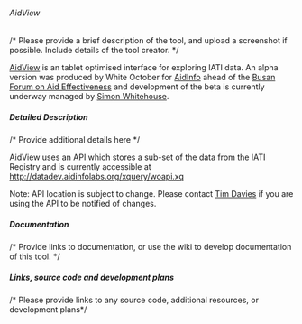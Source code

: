 ====== AidView ======
/* Please provide a brief description of the tool, and upload a screenshot if possible. Include details of the tool creator. */

[[http://www.aidview.net|AidView]] is an tablet optimised interface for exploring IATI data. An alpha version was produced by White October for [[community:aidinfo|AidInfo]] ahead of the [[http://www.aideffectiveness.org/busanhlf4/| Busan Forum on Aid Effectiveness]] and development of the beta is currently underway managed by [[community:user:siwhitehouse|Simon Whitehouse]].

===== Detailed Description =====
/* Provide additional details here */

AidView uses an API which stores a sub-set of the data from the IATI Registry and is currently accessible at http://datadev.aidinfolabs.org/xquery/woapi.xq
 
<note warning>
Note: API location is subject to change. Please contact [[community:user:timdavies|Tim Davies]] if you are using the API to be notified of changes.
</note>

===== Documentation =====
/* Provide links to documentation, or use the wiki to develop documentation of this tool. */


===== Links, source code and development plans =====
/* Please provide links to any source code, additional resources, or development plans*/
